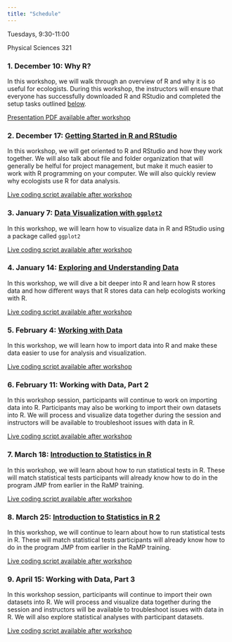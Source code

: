 ```yaml
---
title: "Schedule"
---
```


Tuesdays, 9:30-11:00

Physical Sciences 321

### 1. December 10: Why R?

In this workshop, we will walk through an overview of R and why it is so useful for ecologists. During this workshop, the instructors will ensure that everyone has successfully downloaded R and RStudio and completed the setup tasks outlined [below](#setup).

[Presentation PDF available after workshop]()

### 2. December 17: [Getting Started in R and RStudio](https://carpentries-incubator.github.io/R-ecology-lesson-alternative/introduction-r-rstudio.html)

In this workshop, we will get oriented to R and RStudio and how they work together. We will also talk about file and folder organization that will generally be helful for project management, but make it much easier to work with R programming on your computer. We will also quickly review why ecologists use R for data analysis.

[Live coding script available after workshop]()

### 3. January 7: [Data Visualization with `ggplot2`](https://carpentries-incubator.github.io/R-ecology-lesson-alternative/visualizing-ggplot.html)

In this workshop, we will learn how to visualize data in R and RStudio using a package called `ggplot2`

[Live coding script available after workshop]()

### 4. January 14: [Exploring and Understanding Data](https://carpentries-incubator.github.io/R-ecology-lesson-alternative/how-r-thinks-about-data.html)

In this workshop, we will dive a bit deeper into R and learn how R stores data and how different ways that R stores data can help ecologists working with R.

[Live coding script available after workshop]()

### 5. February 4: [Working with Data](https://carpentries-incubator.github.io/R-ecology-lesson-alternative/working-with-data.html)

In this workshop, we will learn how to import data into R and make these data easier to use for analysis and visualization.

[Live coding script available after workshop]()

### 6. February 11: Working with Data, Part 2

In this workshop session, participants will continue to work on importing data into R. Participants may also be working to import their own datasets into R. We will process and visualize data together during the session and instructors will be available to troubleshoot issues with data in R.

[Live coding script available after workshop]()

### 7. March 18: [Introduction to Statistics in R](https://anamtk.github.io/stats_workshop/Introduction_to_Statistics.html)

In this workshop, we will learn about how to run statistical tests in R. These will match statistical tests participants will already know how to do in the program JMP from earlier in the RaMP training.

[Live coding script available after workshop]()

### 8. March 25: [Introduction to Statistics in R 2](https://anamtk.github.io/stats_workshop/Introduction_to_Statistics.html)

In this workshop, we will continue to learn about how to run statistical tests in R. These will match statistical tests participants will already know how to do in the program JMP from earlier in the RaMP training.

[Live coding script available after workshop]()

### 9. April 15: Working with Data, Part 3

In this workshop session, participants will continue to import their own datasets into R. We will process and visualize data together during the session and instructors will be available to troubleshoot issues with data in R. We will also explore statistical analyses with participant datasets.

[Live coding script available after workshop]()
